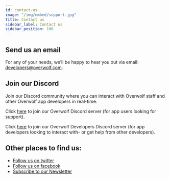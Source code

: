 ```yaml
---
id: contact-us
image: "/img/embed/support.jpg"
title: Contact us
sidebar_label: Contact us
sidebar_position: 100
---
```


## Send us an email

For any of your needs, we’ll be happy to hear you out via email: [developers@overwolf.com](mailto:developers@overwolf.com).

## Join our Discord
Join our Discord community where you can interact with Overwolf staff and other Overwolf app developers in real-time.

Click [here](https://discord.gg/overwolf) to join our Overwolf Discord server (for app users looking for support).

Click [here](https://discord.gg/overwolf-developers) to join our Overwolf Developers Discord server (for app developers looking to interact with- or get help from other developers).

## Other places to find us:
- [Follow us on twitter](https://twitter.com/OverwolfDevs)
- [Follow us on facebook](https://www.facebook.com/OverwolfDevs)
- [Subscribe to our Newsletter](http://eepurl.com/dxC30D)
